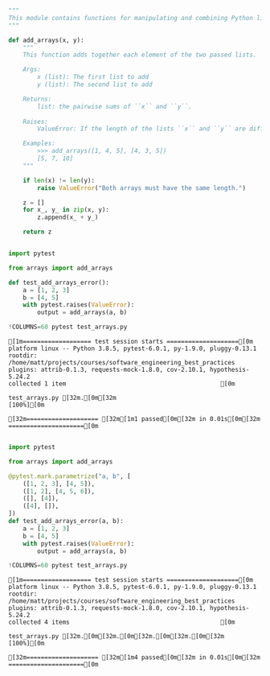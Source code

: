 ```python

"""
This module contains functions for manipulating and combining Python lists.
"""

def add_arrays(x, y):
    """
    This function adds together each element of the two passed lists.

    Args:
        x (list): The first list to add
        y (list): The second list to add

    Returns:
        list: the pairwise sums of ``x`` and ``y``.
    
    Raises:
        ValueError: If the length of the lists ``x`` and ``y`` are different.

    Examples:
        >>> add_arrays([1, 4, 5], [4, 3, 5])
        [5, 7, 10]
    """

    if len(x) != len(y):
        raise ValueError("Both arrays must have the same length.")

    z = []
    for x_, y_ in zip(x, y):
        z.append(x_ + y_)

    return z
```




```python

import pytest

from arrays import add_arrays

def test_add_arrays_error():
    a = [1, 2, 3]
    b = [4, 5]
    with pytest.raises(ValueError):
        output = add_arrays(a, b)
```




```python
!COLUMNS=60 pytest test_arrays.py
```

    [1m=================== test session starts ====================[0m
    platform linux -- Python 3.8.5, pytest-6.0.1, py-1.9.0, pluggy-0.13.1
    rootdir: /home/matt/projects/courses/software_engineering_best_practices
    plugins: attrib-0.1.3, requests-mock-1.8.0, cov-2.10.1, hypothesis-5.24.2
    collected 1 item                                           [0m
    
    test_arrays.py [32m.[0m[32m                                     [100%][0m
    
    [32m==================== [32m[1m1 passed[0m[32m in 0.01s[0m[32m =====================[0m



```python

import pytest

from arrays import add_arrays

@pytest.mark.parametrize("a, b", [
    ([1, 2, 3], [4, 5]),
    ([1, 2], [4, 5, 6]),
    ([], [4]),
    ([4], []),
])
def test_add_arrays_error(a, b):
    a = [1, 2, 3]
    b = [4, 5]
    with pytest.raises(ValueError):
        output = add_arrays(a, b)
```




```python
!COLUMNS=60 pytest test_arrays.py
```

    [1m=================== test session starts ====================[0m
    platform linux -- Python 3.8.5, pytest-6.0.1, py-1.9.0, pluggy-0.13.1
    rootdir: /home/matt/projects/courses/software_engineering_best_practices
    plugins: attrib-0.1.3, requests-mock-1.8.0, cov-2.10.1, hypothesis-5.24.2
    collected 4 items                                          [0m
    
    test_arrays.py [32m.[0m[32m.[0m[32m.[0m[32m.[0m[32m                                  [100%][0m
    
    [32m==================== [32m[1m4 passed[0m[32m in 0.01s[0m[32m =====================[0m

